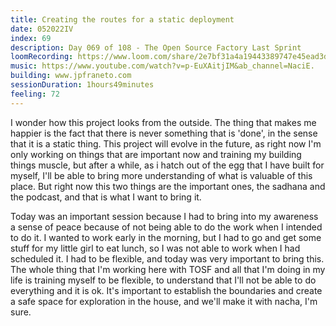 ```yaml
---
title: Creating the routes for a static deployment
date: 052022IV
index: 69
description: Day 069 of 108 - The Open Source Factory Last Sprint
loomRecording: https://www.loom.com/share/2e7bf31a4a19443389747e45ead3d8eb
music: https://www.youtube.com/watch?v=p-EuXAitjIM&ab_channel=NaciE.
building: www.jpfraneto.com
sessionDuration: 1hours49minutes
feeling: 72
---
```


I wonder how this project looks from the outside. The thing that makes me happier is the fact that there is never something that is 'done', in the sense that it is a static thing. This project will evolve in the future, as right now I'm only working on things that are important now and training my building things muscle, but after a while, as i hatch out of the egg that I have built for myself, I'll be able to bring more understanding of what is valuable of this place. But right now this two things are the important ones, the sadhana and the podcast, and that is what I want to bring it.

Today was an important session because I had to bring into my awareness a sense of peace because of not being able to do the work when I intended to do it. I wanted to work early in the morning, but I had to go and get some stuff for my little girl to eat lunch, so I was not able to work when I had scheduled it. I had to be flexible, and today was very important to bring this. The whole thing that I'm working here with TOSF and all that I'm doing in my life is training myself to be flexible, to understand that I'll not be able to do everything and it is ok. It's important to establish the boundaries and create a safe space for exploration in the house, and we'll make it with nacha, I'm sure.

